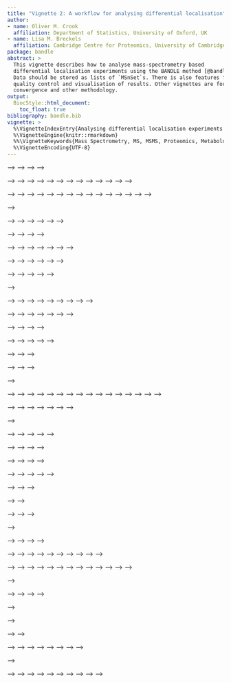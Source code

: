 ```yaml
---
title: "Vignette 2: A workflow for analysing differential localisation"
author:
- name: Oliver M. Crook 
  affiliation: Department of Statistics, University of Oxford, UK
- name: Lisa M. Breckels
  affiliation: Cambridge Centre for Proteomics, University of Cambridge, UK
package: bandle
abstract: >
  This vignette describes how to analyse mass-spectrometry based 
  differential localisation experiments using the BANDLE method [@bandle]. 
  Data should be stored as lists of `MSnSet`s. There is also features for 
  quality control and visualisation of results. Other vignettes are for 
  convergence and other methodology.
output:
  BiocStyle::html_document:
    toc_float: true
bibliography: bandle.bib
vignette: >
  %\VignetteIndexEntry{Analysing differential localisation experiments with BANDLE: Vignette 2}
  %\VignetteEngine{knitr::rmarkdown}
  %%\VignetteKeywords{Mass Spectrometry, MS, MSMS, Proteomics, Metabolomics, Infrastructure, Quantitative}
  %\VignetteEncoding{UTF-8}
---
```


<!-- ```{r style, echo = FALSE, results = 'asis'} -->
<!-- BiocStyle::markdown() -->
<!-- ``` -->

<!-- ```{r env, message = FALSE, warning = FALSE, echo = FALSE} -->
<!-- # options(width = 150) -->
<!-- library("bandle") -->
<!-- library("ggplot2") -->
<!-- library("pRoloc") -->
<!-- library("pRolocdata") -->
<!-- library("MSnbase") -->
<!-- library("pheatmap") -->
<!-- library("viridis") -->

<!-- setStockcol(paste0(getStockcol(),"90")) # see throught colours -->
<!-- ``` -->

<!-- # Introduction -->

<!-- Bayesian ANalysis of Differential Localisation Experiments (BANDLE) is an -->
<!-- integrative semi-supervised functional mixture model, developed by @bandle,  -->
<!-- to obtain the probability of a protein being differentially -->
<!-- localised between two conditions.  -->

<!-- In this vignette we walk users through how to install and use the R [@Rstat] -->
<!-- Bioconductor [@Gentleman:2004] [`bandle` package](https://github.com/ococrook/bandle)  -->
<!-- by simulating a well-defined differential localisation experiment from spatial -->
<!-- proteomics data from the `pRolocdata` package [@pRoloc:2014]. -->

<!-- The BANDLE method uses posterior Bayesian computations performed using -->
<!-- Markov-chain Monte-Carlo (MCMC) and thus uncertainty estimates are -->
<!-- available [@Gilks:1995]. Throughout this vignette we use the term differentially -->
<!-- localised to pertain to proteins which are assigned to different sub-cellular -->
<!-- localisations between two conditions. One of the main outputs of BANDLE is the -->
<!-- probability that a protein is differentially localised between two conditions. -->

<!-- # The data -->

<!-- In this vignette and @bandle, the main data source that we use to study -->
<!-- differential protein sub-cellular localisation are data from high-throughput -->
<!-- mass spectrometry-based experiments. The data from these types of experiments -->
<!-- traditionally yield a matrix of measurements wherein we have, for example, PSMs, -->
<!-- peptides or proteins along the rows, and samples/channels/fractions along the -->
<!-- columns. The `bandle` package uses the `MSnSet` class as implemented in the -->
<!-- Bioconductor `r Biocpkg("MSnbase")` package and thus requires users to import -->
<!-- and store their data as a `MSnSet` instance. For more details on how to create a -->
<!-- `MSnSet` see the relevant vignettes in `r Biocpkg("pRoloc")`. There is also -->
<!-- additional information and examples in the `r Biocpkg("pRoloc")` sister package. -->
<!-- The `r Biocpkg("pRolocdata")` experiment data package is a good starting -->
<!-- place to look for test data. This data package contains tens of quantitative -->
<!-- proteomics experiments, stored as `MSnSet`s. In the next section we load some -->
<!-- real data from this package as a use-case to demonstrate how to run the `bandle` -->
<!-- package. -->

<!-- ## Example 1: spatialtemporal proteomic profiling of a THP-1 cell line -->

<!-- The data used in this vignette has been published in @thplopit and is currently stored as -->
<!-- `MSnSet` instances in the development version of `r Biocpkg("pRolocdata")` package. For -->
<!-- convenience the data is also stored in this package until it is available in the -->
<!-- next stable Bioconductor release. -->

<!-- Briefly, @thplopit performed triplicate hyperLOPIT experiments on THP-1 human -->
<!-- leukamia cells where the samples were analysed and collected (1) when cells were -->
<!-- unstimulated and then (2) following 12 hours stimulation with LPS (12h-LPS). -->

<!-- In the following code chunk we load 4 of the datasets from the study: 2 replicates  -->
<!-- of the unstimulated and 2 replicates of the 12h-LPS stimulated samples.  -->

<!-- ```{r loaddata} -->
<!-- data("thpLOPIT_unstimulated_rep1_mulvey2021") -->
<!-- data("thpLOPIT_unstimulated_rep3_mulvey2021") -->
<!-- data("thpLOPIT_lps_rep1_mulvey2021") -->
<!-- data("thpLOPIT_lps_rep3_mulvey2021") -->
<!-- ``` -->

<!-- By typing the names of the datasets we get a `data`MSnSet` data summary. For -->
<!-- example, -->

<!-- ```{r summarydata} -->
<!-- thpLOPIT_unstimulated_rep1_mulvey2021 -->
<!-- thpLOPIT_lps_rep1_mulvey2021 -->
<!-- ``` -->

<!-- We see that the datasets `thpLOPIT_unstimulated_rep1_mulvey2021` and -->
<!-- `thpLOPIT_lps_rep1_mulvey2021` contain 5107 and 4879 proteins respectively, -->
<!-- across 20 TMT channels. The data is accessed through different slots of the -->
<!-- `MSnSet` (see `str(thpLOPIT_unstimulated_rep1_mulvey2021)` for all available -->
<!-- slots). The 3 main slots which are used most frequently are those that contain -->
<!-- the quantitation data, the features i.e. PSM/peptide/protein information and the -->
<!-- sample information, and these can be accessed using the functions `exprs`, -->
<!-- `fData`, and `pData`, respectively. -->

<!-- To run `bandle` there are a few minimal requirements that the data must fulfil.  -->
<!-- Data are required to have -->
<!-- - the same number of channels across conditions and replicates -->
<!-- - the same proteins across conditons and replicates -->
<!-- - data must be a `list` of `MSnSet` instances -->

<!-- If we use the `dim` function we see that the datasets we have loaded have the -->
<!-- same number of channels but a different number of proteins per experiment.  -->

<!-- ```{r datadim} -->
<!-- dim(thpLOPIT_unstimulated_rep1_mulvey2021) -->
<!-- dim(thpLOPIT_unstimulated_rep3_mulvey2021) -->
<!-- dim(thpLOPIT_lps_rep1_mulvey2021) -->
<!-- dim(thpLOPIT_lps_rep3_mulvey2021) -->
<!-- ``` -->

<!-- We use the function `commonFeatureNames` to extract proteins that are common -->
<!-- across all replicates. This function has a nice side effect which is that it -->
<!-- also wraps the data into a `list`, ready for input into `bandle`. -->


<!-- ```{r cmnprots} -->
<!-- thplopit <- commonFeatureNames(c(thpLOPIT_unstimulated_rep1_mulvey2021,  ## unstimulated rep -->
<!--                                  thpLOPIT_unstimulated_rep3_mulvey2021,  ## unstimulated rep -->
<!--                                  thpLOPIT_lps_rep1_mulvey2021,           ## 12h-LPS rep -->
<!--                                  thpLOPIT_lps_rep3_mulvey2021))          ## 12h-LPS rep -->
<!-- ``` -->

<!-- We now have our list of `MSnSet`s ready for bandle with 3727 proteins common -->
<!-- across all 4 replicates/conditions. -->

<!-- ```{r listmsnsets} -->
<!-- thplopit -->
<!-- ``` -->

<!-- We can visualise the data using the `plot2D` function from `pRoloc` -->

<!-- ```{r exampledata, fig.height=10, fig.width=10} -->
<!-- ## create a character vector of title names for the plots -->
<!-- plot_id <- c("Unstimulated 1st rep", "Unstimulated 2nd rep", -->
<!--              "12h-LPS 1st rep", "12h-LPS 2nd rep") -->

<!-- ## plot the data -->
<!-- par(mfrow = c(2,2)) -->
<!-- for (i in seq(thplopit)) -->
<!--     plot2D(thplopit[[i]], main = plot_id[i]) -->
<!-- addLegend(thplopit[[4]], where = "topleft", cex = .75) -->
<!-- ``` -->


<!-- # Running the `bandle` function -->

<!-- The main function of the bandle package is `bandle`, this uses a complex -->
<!-- model to analyse the data. Markov-Chain Monte-Carlo (MCMC) is used to  -->
<!-- sample the posterior distribution of parameters and latent variables -->
<!-- from which statistics of interest can be computed. Here we only run a few iterations -->
<!-- for brevity but typically one needs to run thousands of iterations to ensure -->
<!-- convergence, as well as multiple parallel chains. -->

<!-- ## Fitting Gaussian processes  -->

<!-- First, we need to fit non-parametric regression functions to the markers -->
<!-- profiles, upon which we place our analysis. This uses Gaussian processes. We use -->
<!-- the `fitGPmaternPC` function and the fitting uses some default penalised -->
<!-- complexity priors (see `?fitGP`), which work well. However, these can be -->
<!-- altered, which is demonstrated in the next code chunk -->


<!-- ```{r fitgps} -->
<!-- par(mfrow = c(3,4)) -->
<!-- gpParams <- lapply(thplopit, function(x) fitGPmaternPC(x)) -->
<!-- ``` -->

<!-- We apply the `fitGPmaternPC` function on every `MSnSet` experiment by calling -->
<!-- `lapply` over the `thplopit` list of data. The output of `fitGPmaternPC` returns -->
<!-- a list of posterior predictive means and standard deviations. As well as MAP -->
<!-- hyperparamters for the GP. As a side effect the posterior predictive -->
<!-- distributions are overlayed with markers protein profiles for each subcellular -->
<!-- class. -->

<!-- The prior needs to form a `K*3` matrix (where `K` is the number of subcellular -->
<!-- classes in the data), and 3 for (1) the prior, (2) length-scale amplitude and -->
<!-- (3) standard deviation parameters (see `hyppar` in `?fitGP`). Increasing these -->
<!-- values, increases the shrinkage. For more details see the manuscript by @bandle. -->

<!-- ```{r sethyppar} -->
<!-- K <- length(getMarkerClasses(thplopit[[1]], fcol = "markers")) -->
<!-- pc_prior <- matrix(NA, ncol = 3, K) -->
<!-- pc_prior[seq.int(1:K), ] <- matrix(rep(c(10, 60, 250), -->
<!--                                        each = K), ncol = 3) -->

<!-- ``` -->

<!-- Now we have generated these complexity priors we can pass them as an  -->
<!-- argument to the `fitGPmaternPC` function. For example, -->

<!-- ```{r runhyppar} -->
<!-- par(mfrow = c(3,4)) -->
<!-- gpParams <- lapply(thplopit, -->
<!--                    function(x) fitGPmaternPC(x, hyppar = pc_prior)) -->
<!-- ``` -->

<!-- By looking at the plot of posterior predictives we can see the GP fit -->
<!-- looks sensible. -->

<!-- ## Setting the prior on the weights -->

<!-- The next step is to set up the matrix Dirichlet prior on the mixing weights. These -->
<!-- weights are defined across datasets so these are slightly different to mixture -->
<!-- weights in usual mixture models. The $(i,j)^{th}$ entry is the prior probability -->
<!-- that a protein localises to organelle $i$ in the control and $j$ in the treatment. -->
<!-- This mean that off-diagonal terms have a different interpretation to diagonal terms. -->
<!-- Since we expect relocalisation to be rare, off-diagonal terms should be small. -->
<!-- The following functions help set up the priors and how to interpret them. The -->
<!-- parameter `q` allow us to check the prior probability that more than `q` -->
<!-- differential localisations are expected. -->

<!-- ```{r setweightprior} -->
<!-- set.seed(1) -->
<!-- dirPrior = diag(rep(1, K)) + matrix(0.0005, nrow = K, ncol = K) -->
<!-- predDirPrior <- prior_pred_dir(object = thplopit[[1]], -->
<!--                                dirPrior = dirPrior, -->
<!--                                q = 15) -->
<!-- ``` -->

<!-- The mean number of relocalisation is small: -->
<!-- ```{r,} -->
<!-- predDirPrior$meannotAlloc -->
<!-- ``` -->

<!-- The prior probability that more than `q` differential localisations are -->
<!-- expected is small -->
<!-- ```{r,} -->
<!-- predDirPrior$tailnotAlloc -->
<!-- ``` -->

<!-- The full prior predictive can be visualised as histogram. The prior probability -->
<!-- that proteins are allocated to different components between datasets concentrates -->
<!-- around 0. -->

<!-- ```{r,} -->
<!-- hist(predDirPrior$priornotAlloc, col = getStockcol()[1]) -->
<!-- ``` -->

<!-- ## The bandle function -->

<!-- We are now ready to run the main `bandle` function. Remember to carefully -->
<!-- select the datasets and replicates that define the control and treatment. Here -->
<!-- for convenience of building the vignette we only run 2 of the triplicates for -->
<!-- each condition and run the `bandle` function for a small number of iterations to minimise -->
<!-- the vignette build-time. Typically we'd recommend you run the number of  -->
<!-- iterations (`numIter`) in the $1000$s. -->

<!-- ```{r runbandle, message=FALSE} -->
<!-- control <- list(thplopit[[1]], thplopit[[2]]) -->
<!-- treatment <- list(thplopit[[3]], thplopit[[4]]) -->

<!-- bandleres <- bandle(objectCond1 = control, -->
<!--                     objectCond2 = treatment, -->
<!--                     numIter = 50,      # usually 10,000 -->
<!--                     burnin = 5,        # usually 5,000 -->
<!--                     thin = 1,          # usually 20 -->
<!--                     gpParams = gpParams, -->
<!--                     pcPrior = pc_prior, -->
<!--                     numChains = 1,     # usually >=4 -->
<!--                     dirPrior = dirPrior) -->
<!-- ``` -->

<!-- The bandle function generates an object of class `bandleParams`. The `show` -->
<!-- method indicates the number of parallel chains that were run, this should -->
<!-- typically be greater than 4 (here we use 1 just as a demo). -->

<!-- ```{r,} -->
<!-- bandleres -->
<!-- ``` -->

<!-- # Analysing `bandle` output -->

<!-- Before we can begin to extract protein allocation information and a list of -->
<!-- proteins which are differentially localised between conditions, we first need to -->
<!-- populate the `bandleres` object by calling the `bandleProcess` function. -->

<!-- ## Populating a `bandleres` object -->

<!-- Currently, the summary slots of the `bandleres` object are empty. The -->
<!-- `summaries` function accesses them. -->
<!-- ```{r,} -->
<!-- summaries(bandleres) -->
<!-- ``` -->

<!-- These can be populated as follows -->
<!-- ```{r processbandle} -->
<!-- bandleres <- bandleProcess(bandleres) -->
<!-- ``` -->

<!-- These slot have now been populated -->
<!-- ```{r,} -->
<!-- summary(summaries(bandleres)) -->
<!-- ``` -->

<!-- The `posteriorEstimates` slot gives posterior quantities of interest for -->
<!-- different proteins. The object is of length 2, 1 for control and 1 for -->
<!-- treatment. -->

<!-- ```{r,} -->
<!-- length(summaries(bandleres)) -->
<!-- ``` -->


<!-- ## Extracting posteriors and allocation results -->

<!-- The posterior estimates and protein allocation predictions can be extracted from -->
<!-- the `bandleres` object by using the `summaries` function and accessing the slot -->
<!-- as follows -->

<!-- ```{r getposteriors} -->
<!-- par(mfrow = c(1, 2), oma = c(6,2,2,2)) -->

<!-- pe1 <- summaries(bandleres)[[1]]@posteriorEstimates -->
<!-- pe2 <- summaries(bandleres)[[2]]@posteriorEstimates -->

<!-- head(pe1) -->
<!-- ``` -->

<!-- We create two new objects `pe1` and `pe2` in the above code chunk which contain -->
<!-- the output of the `posteriorEstimates` slot. This is a `data.frame` containing -->
<!-- the protein allocations and associated localisation probabilities (including the -->
<!-- upper and lower quantiles of the allocation probability distribution), the mean -->
<!-- Shannon entropy and the `bandle.differential.localisation` probability. -->

<!-- One quantity of interest is the protein allocations, which we can plot in a -->
<!-- barplot. -->

<!-- ```{r barplotalloc} -->
<!-- barplot(table(pe1$bandle.allocation), col = getStockcol()[2],  -->
<!--         las = 2, main = "Protein allocation: control") -->
<!-- barplot(table(pe2$bandle.allocation), col = getStockcol()[2],  -->
<!--         las = 2, main = "Protein allocation: treatment") -->
<!-- ``` -->

<!-- The bar plot tells us for this case study that `bandle` has allocated the -->
<!-- majority of unlabelled proteins to the nucleus (irrespective of the posterior -->
<!-- probability). -->

<!-- ## Differential localisation probability -->

<!-- As previously mentioned the term "differentially localised" is used to pertain -->
<!-- to proteins which are assigned to different sub-cellular localisations between -->
<!-- two conditions. For the majority of users this is the output they are keen to -->
<!-- extract using the BANDLE method. -->

<!-- Following on from the above example, after extracting posterior estimates for -->
<!-- each condition using the `summaries` function we can also access the -->
<!-- differential localisation probability as it is also stored here in the -->
<!-- `bandle.differential.localisation` column of the `data.frames` of `pe1` and `pe2` -->
<!-- in the above code chunk.   -->

<!-- The differential localisation probability tells us which proteins are most -->
<!-- likely to *differentially localise*. If we take a 1% FDR and examine how many -->
<!-- proteins get a differential probability greater than 0.99 we find there are 626 -->
<!-- proteins above this threshold. -->

<!-- ```{r numtransloc} -->
<!-- length(which(diffloc_probs[order(diffloc_probs, decreasing = TRUE)] > 0.99)) -->
<!-- ``` -->

<!-- This can also be seen on a rank plot of the direct probabilites -->

<!-- ```{r extractdiffloc} -->
<!-- diffloc_probs <- pe1$bandle.differential.localisation -->
<!-- plot(diffloc_probs[order(diffloc_probs, decreasing = TRUE)], -->
<!--      col = getStockcol()[3], pch = 19, ylab = "Probability",  -->
<!--      xlab = "Rank", main = "Differential localisation rank plot") -->
<!-- ``` -->

<!-- This indicated that most proteins are not differentially localised and there are a -->
<!-- few hundred confident differentially localised proteins of interest. -->

<!-- ## Estimating uncertainty  -->

<!-- ### Applying the `bootstrapdiffLocprob` function -->

<!-- We can examine the top `n` proteins (here `top = 100`) and produce bootstrap -->
<!-- estimates of the uncertainty (note here the uncertainty is likely to be -->
<!-- underestimated as we did not produce many MCMC samples). These can be visualised -->
<!-- as ranked boxplots. -->

<!-- ```{r diffloc_boot} -->
<!-- set.seed(1) -->
<!-- boot_t <- bootstrapdiffLocprob(params = bandleres, top = 100) -->

<!-- boxplot(t(boot_t), col = getStockcol()[5], -->
<!--         las = 2, ylab = "Probability", ylim = c(0, 1), -->
<!--         main = "Differential localisation \nprobability plot (top 100 proteins)") -->
<!-- ``` -->


<!-- ## Applying the `binomDiffLoc` function -->

<!-- Instead of applying the `bootstrapdiffLocprob` we could try the `binomDiffLoc` -->
<!-- function to obtain credible intervals from the binomial distribution. -->


<!-- ```{r diffloc_binom} -->
<!-- bin_t <- binomialDiffLocProb(params = bandleres, top = 100,  -->
<!--                              nsample = 5000, decreasing = TRUE) -->

<!-- boxplot(t(bin_t), col = getStockcol()[5], -->
<!--         las = 2, ylab = "Probability", ylim = c(0, 1), -->
<!--         main = "Differential localisation \nprobability plot (top 100 proteins)") -->
<!-- ``` -->


<!-- ## Extracting probability estimates -->

<!-- There are many ways to obtain probability estimates, for example, -->

<!-- ```{r get_pe} -->
<!-- # more robust estimate of probabilities -->
<!-- dprobs <- rowMeans(bin_t) -->
<!-- # compute cumalative error, there is not really a false discovery rate in bayesian statistics but -->
<!-- # you can look at the cummatlive error rate -->
<!-- ce <- cumsum(1  - dprobs) -->
<!-- # you could threshold on the interval and this will reduce the number of differential localisations -->
<!-- qt <- apply(bin_t, 1, function(x) quantile(x, .025)) -->
<!-- sum(qt > 0.99) -->
<!-- ``` -->

<!-- # Visualising differential localisation -->

<!-- We can visualise the changes in localisation between conditions on an alluvial plot using the `plotTranslocations` function -->

<!-- ```{r alluvial, warning=FALSE, message=FALSE, fig.height=8, fig.width=8} -->
<!-- plotTranslocations(bandleres) -->
<!-- ``` -->

<!-- By default, irrespective of probability, the predicted allocation is taken from   -->

<!-- Or alternatively, on a chord (circos) diagram -->

<!-- ```{r chord, warning=FALSE, message=FALSE, fig.height=7, fig.width=7} -->

<!-- plotTranslocations(bandleres, type = "chord") -->
<!-- ``` -->

<!-- <!-- Lastly, we can also pass the argument `table = TRUE` to the `plotTranslocations` function to display a summary table of the number of proteins that have changed in location between conditions  --> -->
<!-- <!-- ```{r summarytable, warning=FALSE, message=FALSE} --> -->
<!-- <!-- (sum.res <- plotTranslocations(bandleres, table = TRUE)) --> -->
<!-- <!-- ``` --> -->

<!-- # Allocation probabilities  -->

<!-- The allocation probabilities are stored in the `tagm.joint` slot. These could -->
<!-- be visualised in a heatmap -->
<!-- ```{r heatmap_control} -->
<!-- bjoint_control <- summaries(bandleres)[[1]]@bandle.joint -->
<!-- pheatmap(bjoint_control, cluster_cols = FALSE, color = viridis(n = 25)) -->
<!-- ``` -->
<!-- ```{r heatmap_treatment} -->
<!-- bjoint_treatment <- summaries(bandleres)[[2]]@bandle.joint -->
<!-- pheatmap(bjoint_treatment, cluster_cols = FALSE, color = viridis(n = 25)) -->
<!-- ``` -->




<!-- <!-- ```{r exampledata,} --> -->
<!-- <!-- plot2D(tan2009r1, --> -->
<!-- <!--        main = "example spatial proteomics datasets", grid = FALSE) --> -->
<!-- <!-- addLegend(tan2009r1, where = "topleft", cex = 0.7) --> -->
<!-- <!-- ``` --> -->
<!-- <!-- The following code chuck simulates a differential localisation experiment. --> -->
<!-- <!-- It will generate `numRep/2` of each a control and treatment condition. We --> -->
<!-- <!-- will also simulate relocalisations for `numDyn` proteins. --> -->
<!-- <!-- ```{r simulatedataset,} --> -->
<!-- <!-- set.seed(1) --> -->
<!-- <!-- tansim <- sim_dynamic(object = tan2009r1, --> -->
<!-- <!--                       numRep = 6, --> -->
<!-- <!--                       numDyn = 100) --> -->

<!-- <!-- ``` --> -->
<!-- <!-- The list of the 6 simulated experiments are found in `tansim$lopitrep`. The --> -->
<!-- <!-- first 3 are the simulated control experiments (see `tansim$lopitrep[1:3]`), and --> -->
<!-- <!-- the following 3 in the list are the treatment condition simulated experiments --> -->
<!-- <!-- (see `tansim$lopitrep[4:6]`). We can plot them using the `plot2D` function from --> -->
<!-- <!-- `pRoloc`. --> -->
<!-- <!-- ```{r visualisationdata, out = FALSE, message = FALSE, echo=FALSE, fig.width=15, fig.height=15} --> -->
<!-- <!-- par(mfrow = c(3,2)) --> -->
<!-- <!-- out <- lapply(tansim$lopitrep, function(z) plot2D(z, grid = FALSE)) --> -->
<!-- <!-- ``` --> -->
<!-- <!-- For understanding, exploring and visualizing individual spatial proteomics --> -->
<!-- <!-- experiments, see the vignettes in `pRoloc` and `MSnbase` packages.   --> -->
<!-- <!-- ```{r,} --> -->
<!-- <!-- tansim$lopitrep[[1]] --> -->
<!-- <!-- ``` --> -->


<!-- <!-- # Preparing for BANDLE analysis --> -->

<!-- <!-- The main function of the bandle package is `bandle`, this uses a complex --> -->
<!-- <!-- model to analyse the data. Markov-Chain Monte-Carlo (MCMC) is used to  --> -->
<!-- <!-- sample the posterior distribution of parameters and latent variables. --> -->
<!-- <!-- From which statistics of interest can be computed. Here we only run a few iterations --> -->
<!-- <!-- for brevity but typically one needs to run thousands of iterations to ensure --> -->
<!-- <!-- convergence, as well as multiple parallel chains. --> -->

<!-- <!-- First, we need to fit non-parametric regression functions to the markers profiles, --> -->
<!-- <!-- upon which we place our analysis. This uses Gaussian processes. The fitting uses --> -->
<!-- <!-- some default penalised complexity priors, which work well. However, these --> -->
<!-- <!-- can be altered, which is demonstrated in the next code chunk --> -->


<!-- <!-- ```{r,} --> -->
<!-- <!-- par(mfrow = c(3,4)) --> -->
<!-- <!-- gpParams <- lapply(tansim$lopitrep, function(x) fitGPmaternPC(x)) --> -->
<!-- <!-- ``` --> -->
<!-- <!-- The prior needs to form a `K*3` matrix, which gives the prior the length-scale --> -->
<!-- <!-- amplitude and standard deviation parameters. Increasing these values, increases --> -->
<!-- <!-- the shrinkage. For more details see the bandle paper. --> -->

<!-- <!-- ```{r,} --> -->
<!-- <!-- K <- length(getMarkerClasses(tansim$lopitrep[[1]])) --> -->
<!-- <!-- pc_prior <- matrix(NA, ncol = 3, K) --> -->
<!-- <!-- pc_prior[seq.int(1:K), ] <- matrix(rep(c(10, 60, 250), --> -->
<!-- <!--                                        each = K), ncol = 3) --> -->
<!-- <!-- ``` --> -->


<!-- <!-- ```{r,} --> -->
<!-- <!-- par(mfrow = c(3,4)) --> -->
<!-- <!-- gpParams <- lapply(tansim$lopitrep, --> -->
<!-- <!--                    function(x) fitGPmaternPC(x, hyppar = pc_prior)) --> -->
<!-- <!-- ``` --> -->

<!-- <!-- # Setting the prior on the weights --> -->

<!-- <!-- The next step is to set up the matrix Dirichlet prior on the mixing weights. These --> -->
<!-- <!-- weights are defined across datasets so these are slightly different to mixture --> -->
<!-- <!-- weights in usual mixture models. The $(i,j)^{th}$ entry is the prior probability --> -->
<!-- <!-- that a protein localises to organelle $i$ in the control and $j$ in the treatment. --> -->
<!-- <!-- This mean that off-diagonal terms have a different interpretation to diagonal terms. --> -->
<!-- <!-- Since we expect relocalisation to be rare, off-diagonal terms should be small. --> -->
<!-- <!-- The following functions help set up the priors and how to interpret them. The --> -->
<!-- <!-- parameter `q` allow us to check the prior probability that more than `q` --> -->
<!-- <!-- differential localisations are expected. --> -->

<!-- <!-- ```{r,} --> -->
<!-- <!-- set.seed(1) --> -->
<!-- <!-- dirPrior = diag(rep(1, K)) + matrix(0.001, nrow = K, ncol = K) --> -->
<!-- <!-- predDirPrior <- prior_pred_dir(object = tansim$lopitrep[[1]], --> -->
<!-- <!--                                dirPrior = dirPrior, --> -->
<!-- <!--                                q = 15) --> -->
<!-- <!-- ``` --> -->

<!-- <!-- The mean number of relocalisation is small: --> -->
<!-- <!-- ```{r,} --> -->
<!-- <!-- predDirPrior$meannotAlloc --> -->
<!-- <!-- ``` --> -->

<!-- <!-- The prior probability that more than `q` differential localisations are --> -->
<!-- <!-- expected is small --> -->
<!-- <!-- ```{r,} --> -->
<!-- <!-- predDirPrior$tailnotAlloc --> -->
<!-- <!-- ``` --> -->

<!-- <!-- The full prior predictive can be visualised as histogram. The prior probability --> -->
<!-- <!-- that proteins are allocated to different components between datasets concentrates --> -->
<!-- <!-- around 0. --> -->

<!-- <!-- ```{r,} --> -->
<!-- <!-- hist(predDirPrior$priornotAlloc, col = getStockcol()[1]) --> -->
<!-- <!-- ``` --> -->

<!-- <!-- # The bandle function --> -->

<!-- <!-- We are now ready to run the main bandle function. Remember to carefully --> -->
<!-- <!-- select the datasets and replicates that define the control and treatment.  --> -->
<!-- <!-- Furthermore, iterations are typically $1000$s, a few are run here for the  --> -->
<!-- <!-- convenience of the vignette. --> -->
<!-- <!-- ```{r, message=FALSE} --> -->
<!-- <!-- control <- tansim[1:3] --> -->
<!-- <!-- treatment <- tansim[4:6] --> -->
<!-- <!-- bandleres <- bandle(objectCond1 = control, --> -->
<!-- <!--                     objectCond2 = treatment, --> -->
<!-- <!--                     numIter = 50, # usually 10,000 --> -->
<!-- <!--                     burnin = 5, # usually 5,000 --> -->
<!-- <!--                     thin = 1, # usually 20 --> -->
<!-- <!--                     gpParams = gpParams, --> -->
<!-- <!--                     pcPrior = pc_prior, --> -->
<!-- <!--                     numChains = 1, # usually >=4 --> -->
<!-- <!--                     dirPrior = dirPrior) --> -->

<!-- <!-- ``` --> -->
<!-- <!-- The bandle function generates an object of class `bandleParams`. The `show` --> -->
<!-- <!-- method indicates the number of parallel chains that were run, this should --> -->
<!-- <!-- typically be greater than 4. --> -->
<!-- <!-- ```{r,} --> -->
<!-- <!-- bandleres --> -->
<!-- <!-- ``` --> -->

<!-- <!-- # The summary slot --> -->

<!-- <!-- Currently, the summary slots of the `bandleres` object are empty. The `summaries` --> -->
<!-- <!-- function accesses them. --> -->
<!-- <!-- ```{r,} --> -->
<!-- <!-- summaries(bandleres) --> -->
<!-- <!-- ``` --> -->

<!-- <!-- These can be populated as follows --> -->
<!-- <!-- ```{r,} --> -->
<!-- <!-- bandleres <- bandleProcess(bandleres) --> -->
<!-- <!-- ``` --> -->

<!-- <!-- These slot have now been populated --> -->
<!-- <!-- ```{r,} --> -->
<!-- <!-- summary(summaries(bandleres)) --> -->
<!-- <!-- ``` --> -->

<!-- <!-- The `posteriorEstimates` slot gives posterior quantities of interest for different --> -->
<!-- <!-- proteins. The object is of length 2, 1 for control and 1 for treatment. --> -->
<!-- <!-- ```{r,} --> -->
<!-- <!-- length(summaries(bandleres)) --> -->
<!-- <!-- ``` --> -->

<!-- <!-- One quantity of interest is the protein allocations, which we can plot in a barplot --> -->
<!-- <!-- ```{r,} --> -->
<!-- <!-- par(mfrow = c(1, 2)) --> -->

<!-- <!-- pe1 <- summaries(bandleres)[[1]]@posteriorEstimates --> -->
<!-- <!-- barplot(table(pe1$bandle.allocation), col = getStockcol()[2], las = 2, main = "Protein allocation: control") --> -->

<!-- <!-- pe2 <- summaries(bandleres)[[2]]@posteriorEstimates --> -->
<!-- <!-- barplot(table(pe2$bandle.allocation), col = getStockcol()[2], las = 2, main = "Protein allocation: treatment") --> -->
<!-- <!-- ``` --> -->

<!-- <!-- # Differential localisation probability --> -->

<!-- <!-- The differential localization probability is also stored here, which gives --> -->
<!-- <!-- the proteins that are most likely to differentially localised. The rank plot --> -->
<!-- <!-- is a good visualisation. Indicating that most proteins are not differentially  --> -->
<!-- <!-- localised and there are a few confident differentially localised protiens. --> -->

<!-- <!-- ```{r,} --> -->
<!-- <!-- diffloc_probs <- pe1$bandle.differential.localisation --> -->
<!-- <!-- plot(diffloc_probs[order(diffloc_probs, decreasing = TRUE)], --> -->
<!-- <!--      col = getStockcol()[3], pch = 19, ylab = "Probability",  --> -->
<!-- <!--      xlab = "Rank", main = "Differential localisation rank plot") --> -->
<!-- <!-- ``` --> -->
<!-- <!-- We can examine the top `n` proteins (here 100) and produce bootstrap estimates  --> -->
<!-- <!-- of the uncertainty (note here the uncertainty is likely to be underestimated --> -->
<!-- <!-- as we did not produce many mcmc samples). These can be visualised as ranked --> -->
<!-- <!-- boxplots --> -->

<!-- <!-- ```{r,} --> -->
<!-- <!-- set.seed(1) --> -->
<!-- <!-- bt <- bootstrapdiffLocprob(params = bandleres, top = 100) --> -->
<!-- <!-- boxplot(t(bt), col = getStockcol()[5], --> -->
<!-- <!--         las = 2, ylab = "Probability", ylim = c(0, 1), --> -->
<!-- <!--         main = "Differential localisation probability plot (top 100 proteins)") --> -->
<!-- <!-- ``` --> -->
<!-- <!-- Let see how many proteins in the top 100 match those we had simulated relocalisations --> -->
<!-- <!-- for.  --> -->
<!-- <!-- ```{r,} --> -->
<!-- <!-- sum(tansim$perm1_names %in% rownames(bt)) --> -->
<!-- <!-- sum(!(tansim$perm1_names %in% rownames(bt))) --> -->
<!-- <!-- ``` --> -->

<!-- <!-- # Visualising translocations --> -->

<!-- <!-- We can visualise the changes in localisation between conditions on an alluvial plot using the `plotTranslocations` function --> -->
<!-- <!-- ```{r alluvial, warning=FALSE, message=FALSE, fig.height=8, fig.width=8} --> -->
<!-- <!-- plotTranslocations(bandleres) --> -->
<!-- <!-- ``` --> -->

<!-- <!-- Or alternatively, on a chord (circos) diagram --> -->

<!-- <!-- ```{r chord, warning=FALSE, message=FALSE, fig.height=7, fig.width=7} --> -->

<!-- <!-- plotTranslocations(bandleres, type = "chord") --> -->
<!-- <!-- ``` --> -->

<!-- <!-- <!-- Lastly, we can also pass the argument `table = TRUE` to the `plotTranslocations` function to display a summary table of the number of proteins that have changed in location between conditions  --> --> -->
<!-- <!-- <!-- ```{r summarytable, warning=FALSE, message=FALSE} --> --> -->
<!-- <!-- <!-- (sum.res <- plotTranslocations(bandleres, table = TRUE)) --> --> -->
<!-- <!-- <!-- ``` --> --> -->

<!-- <!-- # Allocation probabilities  --> -->

<!-- <!-- The allocation probabilities are stored in the `tagm.joint` slot. These could --> -->
<!-- <!-- be visualised in a heatmap --> -->
<!-- <!-- ```{r,} --> -->
<!-- <!-- bjoint_control <- summaries(bandleres)[[1]]@bandle.joint --> -->
<!-- <!-- pheatmap(bjoint_control, cluster_cols = FALSE, color = viridis(n = 25)) --> -->
<!-- <!-- ``` --> -->
<!-- <!-- ```{r,} --> -->
<!-- <!-- bjoint_treatment <- summaries(bandleres)[[2]]@bandle.joint --> -->
<!-- <!-- pheatmap(bjoint_treatment, cluster_cols = FALSE, color = viridis(n = 25)) --> -->
<!-- <!-- ``` --> -->

<!-- # Session information -->

<!-- All software and respective versions used to produce this document are listed below. -->
<!-- ```{r sessionInfo} -->
<!-- sessionInfo() -->
<!-- ``` -->

<!-- # References {-} -->